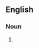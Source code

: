 {{also|physicotheology}}
==English==

===Noun===
{{en-noun|physico-theologies}}

# {{alternative spelling of|physicotheology|lang=en}}
